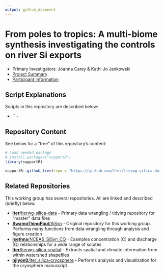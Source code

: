 ```yaml
---
output: github_document
---
```


# From poles to tropics: A multi-biome synthesis investigating the controls on river Si exports

- Primary Investigators: Joanna Carey & Kathi Jo Jankowski
- [Project Summary](https://lternet.edu/working-groups/river-si-exports/)
- [Participant Information](https://www.nceas.ucsb.edu/projects/12816)

## Script Explanations

Scripts in this repository are described below:

- `` - 

## Repository Content

See below for a "tree" of this repository's content:

```r
# Load needed package
# install.packages("supportR")
library(supportR)
```

```r
supportR::github_tree(repo = "https://github.com/lter/lterwg-silica-data", exclude = "docs")
```

## Related Repositories

This working group has several repositories. All are linked and described (briefly) below.

- [**lter**/lterwg-silica-data](https://github.com/lter/lterwg-silica-data) - Primary data wrangling / tidying repository for "master" data files
- [**SwampThingPaul**/SiSyn](https://github.com/SwampThingPaul/SiSyn) - Original repository for this working group. Performs many functions from data wrangling through analysis and figure creation
- [**lsethna**/NCEAS_SiSyn_CQ](https://github.com/lsethna/NCEAS_SiSyn_CQ) - Examples concentration (C) and discharge (Q) relationships for a wide range of solutes
- [**lter**/lterwg-silica-spatial](https://github.com/lter/lterwg-silica-spatial) - Extracts spatial and climatic information from within watershed shapefiles
- [**njlyon0**/lter_silica-cryosphere](https://github.com/njlyon0/lter_silica-cryosphere) - Performs analysis and visualization for the cryosphere manuscript
